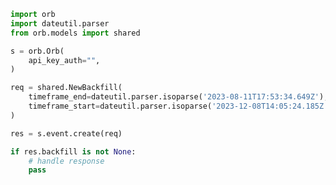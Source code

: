 ```python Create.py
import orb
import dateutil.parser
from orb.models import shared

s = orb.Orb(
    api_key_auth="",
)

req = shared.NewBackfill(
    timeframe_end=dateutil.parser.isoparse('2023-08-11T17:53:34.649Z'),
    timeframe_start=dateutil.parser.isoparse('2023-12-08T14:05:24.185Z'),
)

res = s.event.create(req)

if res.backfill is not None:
    # handle response
    pass
```
